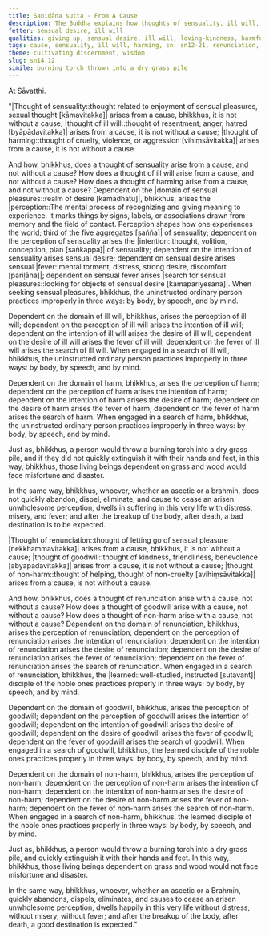 ```yaml
---
title: Sanidāna sutta - From A Cause
description: The Buddha explains how thoughts of sensuality, ill will, and harming arise from a cause and how to abandon them.
fetter: sensual desire, ill will
qualities: giving up, sensual desire, ill will, loving-kindness, harmful, non-harm
tags: cause, sensuality, ill will, harming, sn, sn12-21, renunciation, good-will, non-harm
theme: cultivating discernment, wisdom
slug: sn14.12
simile: burning torch thrown into a dry grass pile
---
```


At Sāvatthi.

"|Thought of sensuality::thought related to enjoyment of sensual pleasures, sexual thought [kāmavitakka]| arises from a cause, bhikkhus, it is not without a cause; |thought of ill will::thought of resentment, anger, hatred [byāpādavitakka]| arises from a cause, it is not without a cause; |thought of harming::thought of cruelty, violence, or aggression [vihiṃsāvitakka]| arises from a cause, it is not without a cause.

And how, bhikkhus, does a thought of sensuality arise from a cause, and not without a cause? How does a thought of ill will arise from a cause, and not without a cause? How does a thought of harming arise from a cause, and not without a cause? Dependent on the |domain of sensual pleasures::realm of desire [kāmadhātu]|, bhikkhus, arises the |perception::The mental process of recognizing and giving meaning to experience. It marks things by signs, labels, or associations drawn from memory and the field of contact. Perception shapes how one experiences the world; third of the five aggregates [sañña]| of sensuality; dependent on the perception of sensuality arises the |intention::thought, volition, conception, plan [saṅkappa]| of sensuality; dependent on the intention of sensuality arises sensual desire; dependent on sensual desire arises sensual |fever::mental torment, distress, strong desire, discomfort [pariḷāha]|; dependent on sensual fever arises |search for sensual pleasures::looking for objects of sensual desire [kāmapariyesanā]|. When seeking sensual pleasures, bhikkhus, the uninstructed ordinary person practices improperly in three ways: by body, by speech, and by mind.

Dependent on the domain of ill will, bhikkhus, arises the perception of ill will; dependent on the perception of ill will arises the intention of ill will; dependent on the intention of ill will arises the desire of ill will; dependent on the desire of ill will arises the fever of ill will; dependent on the fever of ill will arises the search of ill will. When engaged in a search of ill will, bhikkhus, the uninstructed ordinary person practices improperly in three ways: by body, by speech, and by mind.

Dependent on the domain of harm, bhikkhus, arises the perception of harm; dependent on the perception of harm arises the intention of harm; dependent on the intention of harm arises the desire of harm; dependent on the desire of harm arises the fever of harm; dependent on the fever of harm arises the search of harm. When engaged in a search of harm, bhikkhus, the uninstructed ordinary person practices improperly in three ways: by body, by speech, and by mind.

Just as, bhikkhus, a person would throw a burning torch into a dry grass pile, and if they did not quickly extinguish it with their hands and feet, in this way, bhikkhus, those living beings dependent on grass and wood would face misfortune and disaster.

In the same way, bhikkhus, whoever, whether an ascetic or a brahmin, does not quickly abandon, dispel, eliminate, and cause to cease an arisen unwholesome perception, dwells in suffering in this very life with distress, misery, and fever; and after the breakup of the body, after death, a bad destination is to be expected.

|Thought of renunciation::thought of letting go of sensual pleasure [nekkhammavitakka]| arises from a cause, bhikkhus, it is not without a cause; |thought of goodwill::thought of kindness, friendliness, benevolence [abyāpādavitakka]| arises from a cause, it is not without a cause; |thought of non-harm::thought of helping, thought of non-cruelty [avihiṃsāvitakka]| arises from a cause, is not without a cause.

And how, bhikkhus, does a thought of renunciation arise with a cause, not without a cause? How does a thought of goodwill arise with a cause, not without a cause? How does a thought of non-harm arise with a cause, not without a cause? Dependent on the domain of renunciation, bhikkhus, arises the perception of renunciation; dependent on the perception of renunciation arises the intention of renunciation; dependent on the intention of renunciation arises the desire of renunciation; dependent on the desire of renunciation arises the fever of renunciation; dependent on the fever of renunciation arises the search of renunciation. When engaged in a search of renunciation, bhikkhus, the |learned::well-studied, instructed [sutavant]| disciple of the noble ones practices properly in three ways: by body, by speech, and by mind.

Dependent on the domain of goodwill, bhikkhus, arises the perception of goodwill; dependent on the perception of goodwill arises the intention of goodwill; dependent on the intention of goodwill arises the desire of goodwill; dependent on the desire of goodwill arises the fever of goodwill; dependent on the fever of goodwill arises the search of goodwill. When engaged in a search of goodwill, bhikkhus, the learned disciple of the noble ones practices properly in three ways: by body, by speech, and by mind.

Dependent on the domain of non-harm, bhikkhus, arises the perception of non-harm; dependent on the perception of non-harm arises the intention of non-harm; dependent on the intention of non-harm arises the desire of non-harm; dependent on the desire of non-harm arises the fever of non-harm; dependent on the fever of non-harm arises the search of non-harm. When engaged in a search of non-harm, bhikkhus, the learned disciple of the noble ones practices properly in three ways: by body, by speech, and by mind.

Just as, bhikkhus, a person would throw a burning torch into a dry grass pile, and quickly extinguish it with their hands and feet. In this way, bhikkhus, those living beings dependent on grass and wood would not face misfortune and disaster.

In the same way, bhikkhus, whoever, whether an ascetic or a Brahmin, quickly abandons, dispels, eliminates, and causes to cease an arisen unwholesome perception, dwells happily in this very life without distress, without misery, without fever; and after the breakup of the body, after death, a good destination is expected."